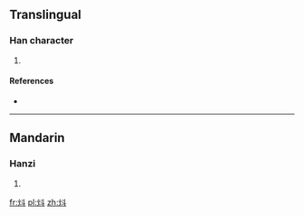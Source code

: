 ==Translingual==

===Han character===
{{Han char|rn=86|rad=火|as=04|sn=8|four=9480<sub>0</sub>|canj=火卜十 (FYJ)}}

# {{defn|Han|sort=火04}}

====References====
* {{Han ref|kx=0667.180|dkj=18916|dj=1076.260|hdz=32194.010|uh=7093|ud=28819|bh=CD53|bd=52563}}

----

==Mandarin==

===Hanzi===
{{cmn-hanzi|pin=[[liào]] ([[liao4]])|wg=liao<sup>4</sup>}}

# {{defn|lang=cmn|sort=火04}}

[[fr:炓]]
[[pl:炓]]
[[zh:炓]]